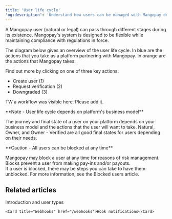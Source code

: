 ```yaml
---
title: 'User life cycle'  
'og:description': 'Understand how users can be managed with Mangopay depending on the features they need, from creation through modification as a Payer then Owner, plus verification.'  
---
```


A Mangopay user (natural or legal) can pass through different stages during its existence. Mangopay's system is designed to be flexible while maintaining compliance with regulations in force.  

The diagram below gives an overview of the user life cycle. In blue are the actions that you take as a platform partnering with Mangopay. In orange are the actions that Mangopay takes.  

Find out more by clicking on one of three key actions:  
- Create user (1)  
- Request verification (2)  
- Downgraded (3)

TW a workflow was visible here. Please add it.  

<Note>  
**Note - User life cycle depends on platform's business model** 
  
The journey and final state of a user on your platform depends on your business model and the actions that the user will want to take. Natural, Owner, and Owner - Verified are all good final states for users depending on their needs.  
</Note>  

<Warning>  
**Caution - All users can be blocked at any time** 
  
Mangopay may block a user at any time for reasons of risk management. Blocks prevent a user from making pay-ins and/or payouts.  
If a user is blocked, there may be steps you can take to have them unblocked. For more information, see the Blocked users article.  
</Warning>  

## Related articles  

<CardGroup col={2}>
    <Card title="Guide" href="/concepts/users/introduction-types">Introduction and user types</Card>  
    
    <Card title="Webhooks" href="/webhooks">Hook notifications</Card>
</CardGroup>